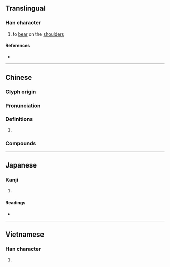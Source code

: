 {{character info}}
==Translingual==

===Han character===
{{Han char|rn=64|rad=手|as=08|sn=11|four=53027|canj=QHSB,QISB|ids=⿰扌肩}}

# to [[bear]] on the [[shoulder]]s

====References====
* {{Han ref|kx=0440.181|dkj=12308|dj=0791.130|hdz=31907.050|uh=63AE|ud=25518|bh=D57A|bd=54650}}

----

==Chinese==
{{zh-forms}}

===Glyph origin===
{{Han etym}}

===Pronunciation===
{{zh-pron
|m=qián
|c=kin4
|mc=
|oc=y
|cat=
}}

===Definitions===
{{zh-hanzi}}

# {{rfdef|zh}}

===Compounds===
{{zh-der|掮客|掮著}}

----

==Japanese==

===Kanji===
{{ja-kanji|grade=|rs=手08}}

# {{rfdef|ja|sort=手08}}

====Readings====
* {{ja-readings|on=[[けん]] (ken)|kun=[[かつぐ]] (katsugu)}}

----

==Vietnamese==

===Han character===
{{vi-readings|rs=手08|reading=khiêng}}

# {{rfdef|vi|sort=手08}}